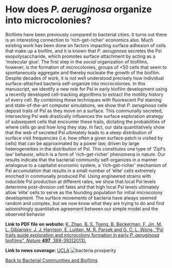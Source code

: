 # How does _P. aeruginosa_ organize into microcolonies?

Biofilms have been previously compared to bacterial cities. It turns out there
is an interesting connection to ‘rich-get-richer’ economics also. Much existing
work has been done on factors impacting surface adhesion of cells that make up a
biofilm, and it is known that _P. aeruginosa_ secretes the Psl
exopolysaccharide, which promotes surface attachment by acting as a ‘molecular
glue’. The first step in the _social_ organization of biofilms, however, is the
formation of microcolonies, groups of &lt;50 cells that seem to spontaneously
aggregate and thereby nucleate the growth of the biofilm. Despite decades of
work, it is not well understood precisely how individual surface-attached
bacteria self-organize into microcolonies. In this manuscript, we identify a new
role for Psl in early biofilm development using a recently developed
cell-tracking algorithms to extract the motility history of every cell. By
combining these techniques with fluorescent Psl staining and state-of-the-art
computer simulations, we show that _P. aeruginosa_ cells deposit trails of Psl
as they move on a surface. This communally secreted, intersecting Psl web
drastically influences the surface exploration strategy of subsequent cells that
encounter these trails, dictating the probabilities of where cells go and how
long they stay. In fact, our data quantitatively show that the web of secreted
Psl ultimately leads to a steep distribution of surface visit frequencies (i.e.
how often a given surface patch is visited by cells) that can be approximated by
a power law, driven by large heterogeneities in the distribution of Psl. This
constitutes one type of ‘Zipf’s law’ behavior, which is a form of
‘rich-get-richer’ phenomena in nature. Our results indicate that the bacterial
community self-organizes in a manner analogous to a capitalist economic system,
a ‘rich-get-richer’ mechanism of Psl accumulation that results in a small number
of ‘elite’ cells extremely enriched in communally produced Psl. Using engineered
strains with inducible Psl production at different rates, we show that local Psl
levels determine post-division cell fates and that high local Psl levels
ultimately allow ‘elite’ cells to serve as the founding population for initial
microcolony development. The surface movements of bacteria have always seemed
random and complex, but we now know what they are trying to do and find
astonishingly quantitative agreement between our simple model and the observed
behavior

**Link to PDF file on website:** [K. Zhao, B. S. Tseng, B. Beckerman, F. Jin, M. L. Gibiansky, J. J. Harrison, E. Luijten, M. R. Parsek and G. C. L. Wong, “Psl trails guide exploration and microcolony formation in early _P. aeruginosa_ biofilms”, _Nature_ **497**, 388-392(2013).](/pdf/10.1101~2023.04.10.536285.pdf)

**Link to news coverage:** [UCLA](https://newsroom.ucla.edu/releases/study-shows-lucky-bacteria-strike-245840)
![bacteria prosperity](/Zhao-2013-UCLA_Newsroom.jpg)

[Back to Bacterial Communities and Biofilms](/research/bacterial-communities-and-biofilms)